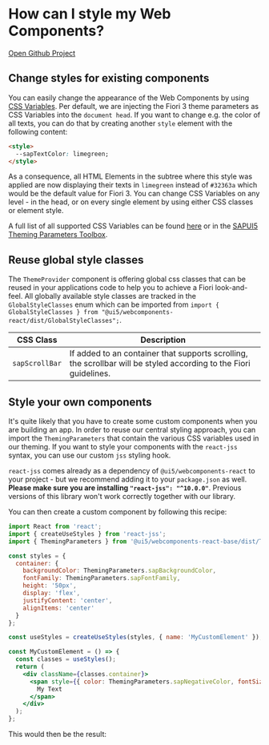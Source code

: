 
<Meta title="Style Web Components" />

# How can I style my Web Components?

[Open Github Project](https://github.com/SAP/ui5-webcomponents-react)

## Change styles for existing components

You can easily change the appearance of the Web Components by using [CSS Variables](https://www.w3schools.com/Css/css3_variables.asp).
Per default, we are injecting the Fiori 3 theme parameters as CSS Variables into the `document head`.
If you want to change e.g. the color of all texts, you can do that by creating another `style` element with the following content:

```html
<style>
  --sapTextColor: limegreen;
</style>
```

As a consequence, all HTML Elements in the subtree where this style was applied are now displaying their texts in `limegreen` instead of `#32363a` which would be the default value for Fiori 3.
You can change CSS Variables on any level - in the head, or on every single element by using either CSS classes or element style.

A full list of all supported CSS Variables can be found [here](https://github.com/SAP/ui5-webcomponents-react/blob/master/packages/base/src/styling/ThemingParameters.ts)
or in the [SAPUI5 Theming Parameters Toolbox](https://sapui5.hana.ondemand.com/test-resources/sap/m/demokit/theming/webapp/index.html).

## Reuse global style classes

The `ThemeProvider` component is offering global css classes that can be reused in your applications code to help you to achieve a Fiori look-and-feel.
All globally available style classes are tracked in the `GlobalStyleClasses` enum which can be imported from `import { GlobalStyleClasses } from "@ui5/webcomponents-react/dist/GlobalStyleClasses";`.

| CSS Class      | Description                                                                                                       |
| -------------- | ----------------------------------------------------------------------------------------------------------------- |
| `sapScrollBar` | If added to an container that supports scrolling, the scrollbar will be styled according to the Fiori guidelines. |

## Style your own components

It's quite likely that you have to create some custom components when you are building an app.
In order to reuse our central styling approach, you can import the `ThemingParameters` that contain the various CSS variables used in our theming.
If you want to style your components with the `react-jss` syntax, you can use our custom `jss` styling hook.

`react-jss` comes already as a dependency of `@ui5/webcomponents-react` to your project - but we recommend adding it to your `package.json` as well.
**Please make sure you are installing `"react-jss": "^10.0.0"`**. Previous versions of this library won't work correctly together with our library.

You can then create a custom component by following this recipe:

```jsx
import React from 'react';
import { createUseStyles } from 'react-jss';
import { ThemingParameters } from '@ui5/webcomponents-react-base/dist/ThemingParameters';

const styles = {
  container: {
    backgroundColor: ThemingParameters.sapBackgroundColor,
    fontFamily: ThemingParameters.sapFontFamily,
    height: '50px',
    display: 'flex',
    justifyContent: 'center',
    alignItems: 'center'
  }
};

const useStyles = createUseStyles(styles, { name: 'MyCustomElement' });

const MyCustomElement = () => {
  const classes = useStyles();
  return (
    <div className={classes.container}>
      <span style={{ color: ThemingParameters.sapNegativeColor, fontSize: ThemingParameters.sapFontLargeSize }}>
        My Text
      </span>
    </div>
  );
};
```

This would then be the result:

<ThemeProvider>
  <MyCustomElement />
</ThemeProvider>
